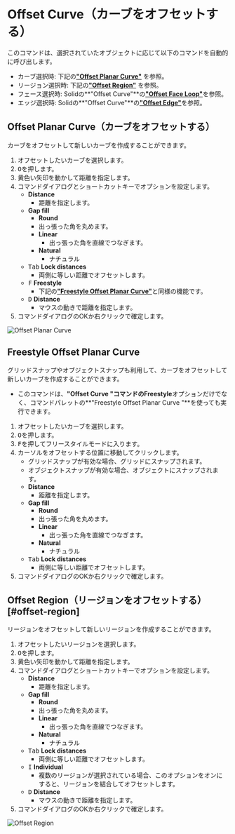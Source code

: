 
# Offset Curve（カーブをオフセットする）

<Reference shortcut="O" command="Offset Curve" button="コマンドバー右" />

このコマンドは、選択されていたオブジェクトに応じて以下のコマンドを自動的に呼び出します。

- カーブ選択時: 下記の[**"Offset Planar Curve"**](#offset-planar-curve) を参照。
- リージョン選択時: 下記の[**"Offset Region"**](#offset-region) を参照。
- フェース選択時: Solidの**"Offset Curve"**の[**"Offset Face Loop"**](../solid/offset-curve#offset-face-loop)を参照。
- エッジ選択時: Solidの**"Offset Curve"**の[**"Offset Edge"**](../solid/offset-curve#offset-edge)を参照。

## Offset Planar Curve（カーブをオフセットする）

カーブをオフセットして新しいカーブを作成することができます。

1. オフセットしたいカーブを選択します。
2. <kbd>O</kbd>を押します。
3. 黄色い矢印を動かして距離を指定します。   
4. コマンドダイアログとショートカットキーでオプションを設定します。
    - **Distance**
        - 距離を指定します。
    - **Gap fill**
        - **Round**
         - 出っ張った角を丸めます。
        - **Linear**
            - 出っ張った角を直線でつなぎます。
        - **Natural**
            - ナチュラル
    - <kbd>Tab</kbd> **Lock distances**
        - 両側に等しい距離でオフセットします。
    - <kbd>F</kbd> **Freestyle**
        - 下記の[**"Freestyle Offset Planar Curve"**](#freestyle-offset-planar-curve)と同様の機能です。
   - <kbd>D</kbd> **Distance**
        - マウスの動きで距離を指定します。
5. コマンドダイアログのOKか右クリックで確定します。

![Offset Planar Curve](/img/offset-planar-curve.gif)

## Freestyle Offset Planar Curve

グリッドスナップやオブジェクトスナップも利用して、カーブをオフセットして新しいカーブを作成することができます。

- このコマンドは、**"Offset Curve "**コマンドの**Freestyle**オプションだけでなく、コマンドパレットの**"Freestyle Offset Planar Curve "**を使っても実行できます。

1. オフセットしたいカーブを選択します。
2. <kbd>O</kbd>を押します。
3. <kbd>F</kbd>を押してフリースタイルモードに入ります。
4. カーソルをオフセットする位置に移動してクリックします。
    - グリッドスナップが有効な場合、グリッドにスナップされます。
    - オブジェクトスナップが有効な場合、オブジェクトにスナップされます。
    - **Distance**
        - 距離を指定します。
    - **Gap fill**
        - **Round**
         - 出っ張った角を丸めます。
        - **Linear**
            - 出っ張った角を直線でつなぎます。
        - **Natural**
            - ナチュラル
    - <kbd>Tab</kbd> **Lock distances**
        - 両側に等しい距離でオフセットします。
5. コマンドダイアログのOKか右クリックで確定します。

## Offset Region（リージョンをオフセットする）[#offset-region]

リージョンをオフセットして新しいリージョンを作成することができます。

1. オフセットしたいリージョンを選択します。
2. <kbd>O</kbd>を押します。
3. 黄色い矢印を動かして距離を指定します。
4. コマンドダイアログとショートカットキーでオプションを設定します。
    - **Distance**
        - 距離を指定します。
    - **Gap fill**
        - **Round**
         - 出っ張った角を丸めます。
        - **Linear**
            - 出っ張った角を直線でつなぎます。
        - **Natural**
            - ナチュラル
    - <kbd>Tab</kbd> **Lock distances**
        - 両側に等しい距離でオフセットします。
    - <kbd>I</kbd> **Individual**
        - 複数のリージョンが選択されている場合、このオプションをオンにすると、リージョンを結合してオフセットします。
   - <kbd>D</kbd> **Distance**
      - マウスの動きで距離を指定します。
5. コマンドダイアログのOKか右クリックで確定します。

![Offset Region](/img/offset-region.gif)

